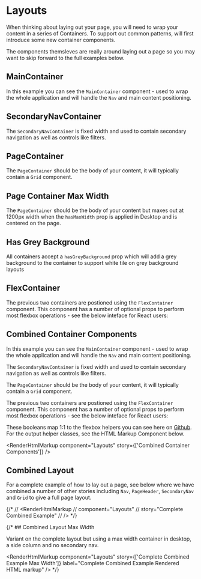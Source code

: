 
<Meta of={LayoutStories} />

# Layouts

When thinking about laying out your page, you will need to wrap your content in a series of Containers. To support out common patterns, will first introduce some new container components.

The components themsleves are really around laying out a page so you may want to skip forward to the full examples below.

## MainContainer

In this example you can see the `MainContainer` component - used to wrap the whole application and will handle the `Nav` and main content positioning.

<Canvas of={LayoutStories.MainContainerUsage} />

<RenderHtmlMarkup component="Layouts" story="Main Container Usage" />

## SecondaryNavContainer

The `SecondaryNavContainer` is fixed width and used to contain secondary navigation as well as controls like filters.

<Canvas of={LayoutStories.SecondaryNavContainerUsage} />

<RenderHtmlMarkup component="Layouts" story="Secondary Nav Container Usage" />

## PageContainer

The `PageContainer` should be the body of your content, it will typically contain a `Grid` component.

<Canvas of={LayoutStories.PageContainerUsage} />

<RenderHtmlMarkup component="Layouts" story="Page Container Usage" />

## Page Container Max Width

The `PageContainer` should be the body of your content but maxes out at 1200px width when the `hasMaxWidth` prop is applied in Desktop and is centered on the page.

<Canvas of={LayoutStories.PageContainerMaxWidth} />

<RenderHtmlMarkup component="Layouts" story="Page Container Max Width" />

## Has Grey Background

All containers accept a `hasGreyBackground` prop which will add a grey background to the container to support white tile on grey background layouts

<Canvas of={LayoutStories.HasGreyBackground} />

<RenderHtmlMarkup component="Layouts" story="Has Grey Background" />

## FlexContainer

The previous two containers are postioned using the `FlexContainer` component. This component has a number of optional props to perform most flexbox operations - see the below inteface for React users:

<ArgsTable of={FlexContainer} />

<Canvas of={LayoutStories.FlexContainerUsage} />

<RenderHtmlMarkup component="Layouts" story="Flex Container Usage" />

## Combined Container Components

In this example you can see the `MainContainer` component - used to wrap the whole application and will handle the `Nav` and main content positioning.

The `SecondaryNavContainer` is fixed width and used to contain secondary navigation as well as controls like filters.

The `PageContainer` should be the body of your content, it will typically contain a `Grid` component.

The previous two containers are postioned using the `FlexContainer` component. This component has a number of optional props to perform most flexbox operations - see the below inteface for React users:

These booleans map 1:1 to the flexbox helpers you can see here on [Github](https://github.com/reapit/foundations/blob/master/packages/elements/src/styles-v3/base/flexbox.ts). For the output helper classes, see the HTML Markup Component below.

<Canvas of={LayoutStories.CombinedContainerComponents} />

<RenderHtmlMarkup component="Layouts" story={['Combined Container Components']} />

## Combined Layout

For a complete example of how to lay out a page, see below where we have combined a number of other stories including `Nav`, `PageHeader`, `SecondaryNav` and `Grid` to give a full page layout.

<Canvas of={LayoutStories.CompleteCombinedExample} />

{/* // <RenderHtmlMarkup
//   component="Layouts"
//   story="Complete Combined Example"
// />  */}

{/* ## Combined Layout Max Width

Variant on the complete layout but using a max width container in desktop, a side column and no secondary nav.

<Canvas of={LayoutStories.CompleteCombinedExampleMaxWidth} />

<RenderHtmlMarkup
  component="Layouts"
  story={['Complete Combined Example Max Width']}
  label="Complete Combined Example Rendered HTML markup"
/> */}
